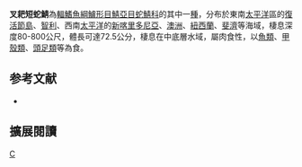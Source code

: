 {{Speciesbox 
| taxon = Rexea antefurcata
| status = NE
| status_system = IUCN3.1
| authority = [[Parin|Parin]], 1989
| synonyms =  
}}
'''叉耙短蛇鯖'''為[[輻鰭魚綱|輻鰭魚綱]][[鱸形目|鱸形目]][[鯖亞目|鯖亞目]][[蛇鯖科|蛇鯖科]]的其中一[[種|種]]，分布於東南[[太平洋|太平洋]]區的[[復活節島|復活節島]]、[[智利|智利]]、西南[[太平洋|太平洋]]的[[新喀里多尼亞|新喀里多尼亞]]、[[澳洲|澳洲]]、[[紐西蘭|紐西蘭]]、[[斐濟|斐濟]]等海域，棲息深度80-800公尺，體長可達72.5公分，棲息在中底層水域，屬肉食性，以[[魚類|魚類]]、[[甲殼類|甲殼類]]、[[頭足類|頭足類]]等為食。

== 参考文献 ==
{{reflist}}
*{{FishBase_species|genus=Rexea|species=antefurcata|year=2012|month=7}}

== 擴展閱讀 == 
{{refbegin}}
{{wikispecies-inline|Rexea antefurcata|叉耙短蛇鯖}}
{{refend}}
{{Taxonbar|from=Q2139359}}

[[Category:短蛇鯖屬|C]]


{{鱸形目小作品}}